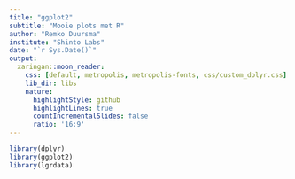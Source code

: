 ```yaml
---
title: "ggplot2"
subtitle: "Mooie plots met R"
author: "Remko Duursma"
institute: "Shinto Labs"
date: "`r Sys.Date()`"
output:
  xaringan::moon_reader:
    css: [default, metropolis, metropolis-fonts, css/custom_dplyr.css]
    lib_dir: libs
    nature:
      highlightStyle: github
      highlightLines: true
      countIncrementalSlides: false
      ratio: '16:9'
---
```



```r
library(dplyr)
library(ggplot2)
library(lgrdata)
```







